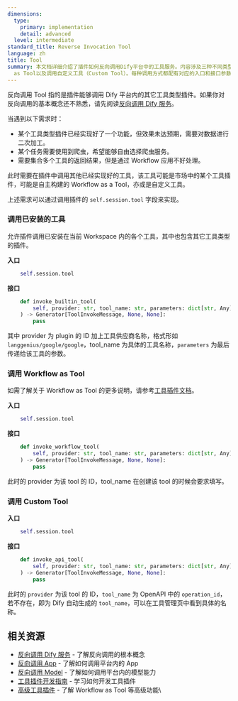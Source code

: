 ```yaml
---
dimensions:
  type:
    primary: implementation
    detail: advanced
  level: intermediate
standard_title: Reverse Invocation Tool
language: zh
title: Tool
summary: 本文档详细介绍了插件如何反向调用Dify平台中的工具服务。内容涉及三种不同类型的工具调用方法：调用已安装的工具（Built-in Tool）、调用Workflow
  as Tool以及调用自定义工具（Custom Tool）。每种调用方式都配有对应的入口和接口参数说明。
---
```


反向调用 Tool 指的是插件能够调用 Dify 平台内的其它工具类型插件。如果你对反向调用的基本概念还不熟悉，请先阅读[反向调用 Dify 服务](/plugin_dev_zh/9241-reverse-invocation)。

当遇到以下需求时：

* 某个工具类型插件已经实现好了一个功能，但效果未达预期，需要对数据进行二次加工。
* 某个任务需要使用到爬虫，希望能够自由选择爬虫服务。
* 需要集合多个工具的返回结果，但是通过 Workflow 应用不好处理。

此时需要在插件中调用其他已经实现好的工具，该工具可能是市场中的某个工具插件，可能是自主构建的 Workflow as a Tool，亦或是自定义工具。

上述需求可以通过调用插件的 `self.session.tool` 字段来实现。

### 调用已安装的工具

允许插件调用已安装在当前 Workspace 内的各个工具，其中也包含其它工具类型的插件。

**入口**

```python
    self.session.tool
```

**接口**

```python
    def invoke_builtin_tool(
        self, provider: str, tool_name: str, parameters: dict[str, Any]
    ) -> Generator[ToolInvokeMessage, None, None]:
        pass
```

其中 provider 为 plugin 的 ID 加上工具供应商名称，格式形如 `langgenius/google/google`，tool\_name 为具体的工具名称，`parameters` 为最后传递给该工具的参数。

### 调用 Workflow as Tool

如需了解关于 Workflow as Tool 的更多说明，请参考[工具插件文档](/plugin_dev_zh/9223-tool)。

**入口**

```python
    self.session.tool
```

**接口**

```python
    def invoke_workflow_tool(
        self, provider: str, tool_name: str, parameters: dict[str, Any]
    ) -> Generator[ToolInvokeMessage, None, None]:
        pass
```

此时的 provider 为该 tool 的 ID，tool\_name 在创建该 tool 的时候会要求填写。

### 调用 Custom Tool

**入口**

```python
    self.session.tool
```

**接口**

```python
    def invoke_api_tool(
        self, provider: str, tool_name: str, parameters: dict[str, Any]
    ) -> Generator[ToolInvokeMessage, None, None]:
        pass
```

此时的 `provider` 为该 tool 的 ID，`tool_name` 为 OpenAPI 中的 `operation_id`，若不存在，即为 Dify 自动生成的 `tool_name`，可以在工具管理页中看到具体的名称。

## 相关资源

- [反向调用 Dify 服务](/plugin_dev_zh/9241-reverse-invocation) - 了解反向调用的根本概念
- [反向调用 App](/plugin_dev_zh/9242-reverse-invocation-app) - 了解如何调用平台内的 App
- [反向调用 Model](/plugin_dev_zh/9242-reverse-invocation-model) - 了解如何调用平台内的模型能力
- [工具插件开发指南](/plugin_dev_zh/0211-getting-started-dify-tool) - 学习如何开发工具插件
- [高级工具插件](/plugin_dev_zh/9223-tool) - 了解 Workflow as Tool 等高级功能\